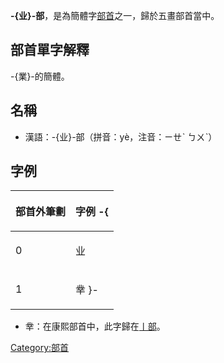 {{noteTA|T=业部}}
'''-{业}-部'''，是為簡體字[[部首|部首]]之一，歸於五畫部首當中。

== 部首單字解釋 ==

-{業}-的簡體。

== 名稱 ==

*漢語：-{业}-部（拼音：yè，注音：ㄧㄝˋ ㄅㄨˋ）

==字例==
{| border="1" cellpadding="3" cellspacing="0" style="border-collapse: collapse;text-align:left;"
! 部首外筆劃 !! 字例
-{
|----
| 0 || 业
|----
| 1 || 丵
}-
|}

* 丵：在康熙部首中，此字歸在[[丨部|丨部]]。

[[Category:部首|Category:部首]]
{{lang-stub}}
 
{{簡體中文部首}}
{{康熙部首}}
